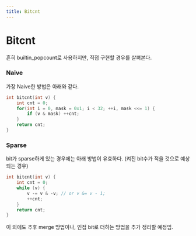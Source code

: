 ```yaml
---
title: Bitcnt
---
```


# Bitcnt

흔히 builtin_popcount로 사용하지만, 직접 구현할 경우를 살펴본다.


### Naive

가장 Naive한 방법은 아래와 같다.

```cpp
int bitcnt(int v) {
    int cnt = 0;
    for(int i = 0, mask = 0x1; i < 32; ++i, mask <<= 1) {
        if (v & mask) ++cnt;
    }
    return cnt;
}
```

### Sparse

bit가 sparse하게 있는 경우에는 아래 방법이 유효하다. (켜진 bit수가 적을 것으로 예상되는 경우)

```cpp
int bitcnt(int v) {
    int cnt = 0;
    while (v) {
        v -= v & -v; // or v &= v - 1;
        ++cnt;
    }
    return cnt;
}
```

이 외에도 추후 merge 방법이나, 인접 bit로 더하는 방법을 추가 정리할 예정임.

<Comment />
